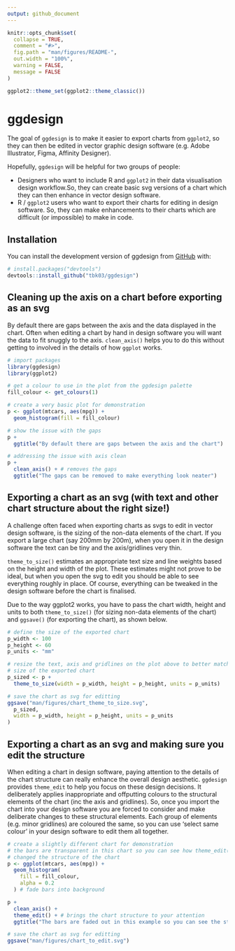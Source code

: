 ```yaml
---
output: github_document
---
```


<!-- README.md is generated from README.Rmd. Please edit that file -->

```r
knitr::opts_chunk$set(
  collapse = TRUE,
  comment = "#>",
  fig.path = "man/figures/README-",
  out.width = "100%",
  warning = FALSE,
  message = FALSE
)

ggplot2::theme_set(ggplot2::theme_classic())
```

# ggdesign

<!-- badges: start -->
<!-- badges: end -->

The goal of `ggdesign` is to make it easier to export charts from `ggplot2`, 
so they can then be edited in vector graphic design software (e.g. Adobe 
Illustrator, Figma, Affinity Designer).

Hopefully, `ggdesign` will be helpful for two groups of people: 

* Designers who want to include R and `ggplot2` in their data visualisation design 
workflow.So, they can create basic svg versions of a chart which they can then enhance
in vector design software.
* R / `ggplot2` users who want to export their charts for editing in design software. 
So, they can make enhancements to their charts which are difficult (or impossible) 
to make in code. 

## Installation

You can install the development version of ggdesign from [GitHub](https://github.com/) with:

``` r
# install.packages("devtools")
devtools::install_github("tbk03/ggdesign")
```

## Cleaning up the axis on a chart before exporting as an svg
By default there are gaps between the axis and the data displayed in the chart. 
Often when editing a chart by hand in design software you will want the data
to fit snuggly to the axis. `clean_axis()` helps you to do this without getting
to involved in the details of how `ggplot` works.

```r
# import packages
library(ggdesign)
library(ggplot2)

# get a colour to use in the plot from the ggdesign palette
fill_colour <- get_colours(1)

# create a very basic plot for demonstration
p <- ggplot(mtcars, aes(mpg)) +
  geom_histogram(fill = fill_colour)

# show the issue with the gaps
p +
  ggtitle("By default there are gaps between the axis and the chart")

# addressing the issue with axis clean
p +
  clean_axis() + # removes the gaps
  ggtitle("The gaps can be removed to make everything look neater")
```


## Exporting a chart as an svg (with text and other chart structure about the right size!)
A challenge often faced when exporting charts as svgs to edit in vector design software, is the sizing of the non-data elements of the chart. If you export a large chart (say 200mm by 200m), when you open it in the design software the text can be tiny and the axis/gridlines very thin. 

`theme_to_size()` estimates an appropriate text size and line weights based on the height and width of the plot. These estimates might not prove to be ideal, but when you open the svg to edit you should be able to see everything roughly in place. Of course, everything can be tweaked in the design software before the chart is finalised.

Due to the way ggplot2 works, you have to pass the chart width, height and units to both `theme_to_size()` (for sizing non-data elements of the chart) and `ggsave()` (for exporting the chart), as shown below.
```r
# define the size of the exported chart
p_width <- 100
p_height <- 60
p_units <- "mm"

# resize the text, axis and gridlines on the plot above to better match the
# size of the exported chart
p_sized <- p +
  theme_to_size(width = p_width, height = p_height, units = p_units)

# save the chart as svg for editting
ggsave("man/figures/chart_theme_to_size.svg",
  p_sized,
  width = p_width, height = p_height, units = p_units
)
```

## Exporting a chart as an svg and making sure you edit the structure
When editing a chart in design software, paying attention to the details of the 
chart structure can really enhance the overall design aesthetic. `ggdesign` 
provides `theme_edit` to help you focus on these design decisions. It deliberately
applies inappropriate and offputting colours to the structural elements of the chart 
(inc the axis and gridlines). So, once you import the chart into your design software
you are forced to consider and make deliberate changes to these structural elements.
Each group of elements (e.g. minor gridlines) are coloured the same, so you can use
'select same colour' in your design software to edit them all together.

```r
# create a slightly different chart for demonstration
# the bars are transparent in this chart so you can see how theme_edit()
# changed the structure of the chart
p <- ggplot(mtcars, aes(mpg)) +
  geom_histogram(
    fill = fill_colour,
    alpha = 0.2
  ) # fade bars into background

p +
  clean_axis() +
  theme_edit() + # brings the chart structure to your attention
  ggtitle("The bars are faded out in this example so you can see the structure of the chart")

# save the chart as svg for editting
ggsave("man/figures/chart_to_edit.svg")
```
